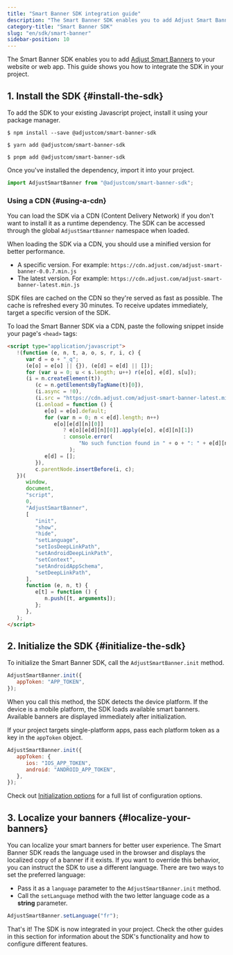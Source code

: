 ```yaml
---
title: "Smart Banner SDK integration guide"
description: "The Smart Banner SDK enables you to add Adjust Smart Banners to your website or web app."
category-title: "Smart Banner SDK"
slug: "en/sdk/smart-banner"
sidebar-position: 10
---
```


The Smart Banner SDK enables you to add [Adjust Smart Banners](https://www.adjust.com/glossary/smart-banners/) to your website or web app. This guide shows you how to integrate the SDK in your project.

## 1. Install the SDK {#install-the-sdk}

To add the SDK to your existing Javascript project, install it using your package manager.

<Tabs>
<Tab title="npm">

```console
$ npm install --save @adjustcom/smart-banner-sdk
```

</Tab>
<Tab title="Yarn">

```console
$ yarn add @adjustcom/smart-banner-sdk
```

</Tab>
<Tab title="pnpm">

```console
$ pnpm add @adjustcom/smart-banner-sdk
```

</Tab>
</Tabs>

Once you've installed the dependency, import it into your project.

```js
import AdjustSmartBanner from "@adjustcom/smart-banner-sdk";
```

### Using a CDN {#using-a-cdn}

You can load the SDK via a CDN (Content Delivery Network) if you don't want to install it as a runtime dependency. The SDK can be accessed through the global `AdjustSmartBanner` namespace when loaded.

When loading the SDK via a CDN, you should use a minified version for better performance.

- A specific version. For example: `https://cdn.adjust.com/adjust-smart-banner-0.0.7.min.js`
- The latest version. For example: `https://cdn.adjust.com/adjust-smart-banner-latest.min.js`

SDK files are cached on the CDN so they're served as fast as possible. The cache is refreshed every 30 minutes. To receive updates immediately, target a specific version of the SDK.

To load the Smart Banner SDK via a CDN, paste the following snippet inside your page's `<head>` tags:

```html
<script type="application/javascript">
   !(function (e, n, t, a, o, s, r, i, c) {
      var d = o + "_q";
      (e[o] = e[o] || {}), (e[d] = e[d] || []);
      for (var u = 0; u < s.length; u++) r(e[o], e[d], s[u]);
      (i = n.createElement(t)),
         (c = n.getElementsByTagName(t)[0]),
         (i.async = !0),
         (i.src = "https://cdn.adjust.com/adjust-smart-banner-latest.min.js"),
         (i.onload = function () {
            e[o] = e[o].default;
            for (var n = 0; n < e[d].length; n++)
               e[o][e[d][n][0]]
                  ? e[o][e[d][n][0]].apply(e[o], e[d][n][1])
                  : console.error(
                       "No such function found in " + o + ": " + e[d][n][0],
                    );
            e[d] = [];
         }),
         c.parentNode.insertBefore(i, c);
   })(
      window,
      document,
      "script",
      0,
      "AdjustSmartBanner",
      [
         "init",
         "show",
         "hide",
         "setLanguage",
         "setIosDeepLinkPath",
         "setAndroidDeepLinkPath",
         "setContext",
         "setAndroidAppSchema",
         "setDeepLinkPath",
      ],
      function (e, n, t) {
         e[t] = function () {
            n.push([t, arguments]);
         };
      },
   );
</script>
```

## 2. Initialize the SDK {#initialize-the-sdk}

To initialize the Smart Banner SDK, call the `AdjustSmartBanner.init` method.

```js
AdjustSmartBanner.init({
   appToken: "APP_TOKEN",
});
```

When you call this method, the SDK detects the device platform. If the device is a mobile platform, the SDK loads available smart banners. Available banners are displayed immediately after initialization.

If your project targets single-platform apps, pass each platform token as a key in the `appToken` object.

```js
AdjustSmartBanner.init({
   appToken: {
      ios: "IOS_APP_TOKEN",
      android: "ANDROID_APP_TOKEN",
   },
});
```

<Callout type="note">

Check out [Initialization options](/en/sdk/smart-banner/init-options) for a full list of configuration options.

</Callout>

## 3. Localize your banners {#localize-your-banners}

You can localize your smart banners for better user experience. The Smart Banner SDK reads the language used in the browser and displays the localized copy of a banner if it exists. If you want to override this behavior, you can instruct the SDK to use a different language. There are two ways to set the preferred language:

- Pass it as a `language` parameter to the `AdjustSmartBanner.init` method.
- Call the `setLanguage` method with the two letter language code as a **string** parameter.

```js
AdjustSmartBanner.setLanguage("fr");
```

That's it! The SDK is now integrated in your project. Check the other guides in this section for information about the SDK's functionality and how to configure different features.

